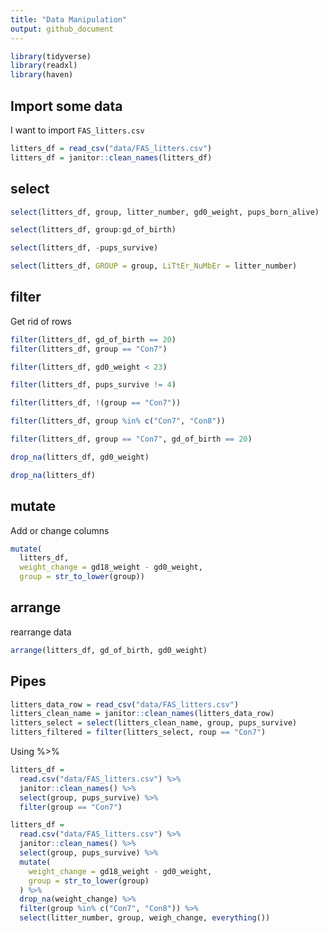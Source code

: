 ```yaml
---
title: "Data Manipulation"
output: github_document
---
```



```r
library(tidyverse)
library(readxl)
library(haven)
```

## Import some data

I want to import `FAS_litters.csv`


```r
litters_df = read_csv("data/FAS_litters.csv")
litters_df = janitor::clean_names(litters_df)
```


## select

```r
select(litters_df, group, litter_number, gd0_weight, pups_born_alive)

select(litters_df, group:gd_of_birth)

select(litters_df, -pups_survive)

select(litters_df, GROUP = group, LiTtEr_NuMbEr = litter_number)
```

## filter

Get rid of rows

```r
filter(litters_df, gd_of_birth == 20)
filter(litters_df, group == "Con7")

filter(litters_df, gd0_weight < 23)

filter(litters_df, pups_survive != 4)

filter(litters_df, !(group == "Con7"))

filter(litters_df, group %in% c("Con7", "Con8"))

filter(litters_df, group == "Con7", gd_of_birth == 20)

drop_na(litters_df, gd0_weight)

drop_na(litters_df)
```


## mutate

Add or change columns

```r
mutate(
  litters_df, 
  weight_change = gd18_weight - gd0_weight,
  group = str_to_lower(group))
```

## arrange

rearrange data

```r
arrange(litters_df, gd_of_birth, gd0_weight)
```


## Pipes

```r
litters_data_row = read_csv("data/FAS_litters.csv")
litters_clean_name = janitor::clean_names(litters_data_row)
litters_select = select(litters_clean_name, group, pups_survive)
litters_filtered = filter(litters_select, roup == "Con7")
```
 
Using %>%
 
```r
litters_df =
  read.csv("data/FAS_litters.csv") %>%
  janitor::clean_names() %>%
  select(group, pups_survive) %>%
  filter(group == "Con7")

litters_df =
  read.csv("data/FAS_litters.csv") %>%
  janitor::clean_names() %>%
  select(group, pups_survive) %>%
  mutate(
    weight_change = gd18_weight - gd0_weight,
    group = str_to_lower(group)
  ) %>%
  drop_na(weight_change) %>%
  filter(group %in% c("Con7", "Con8")) %>%
  select(litter_number, group, weigh_change, everything())
```

